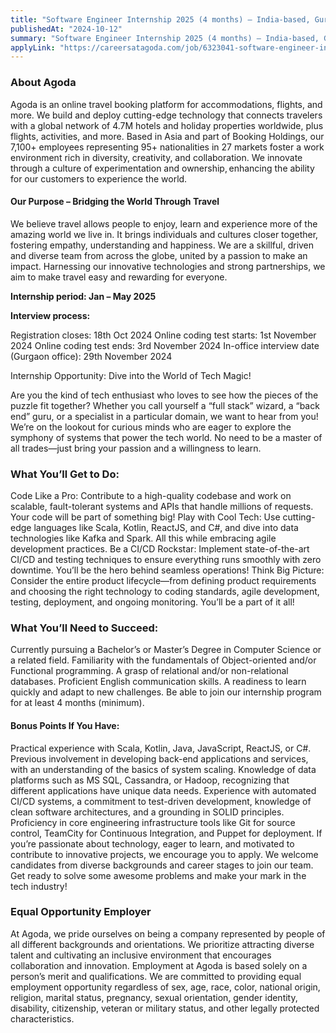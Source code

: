 ```yaml
---
title: "Software Engineer Internship 2025 (4 months) – India-based, Gurgaon office"
publishedAt: "2024-10-12"
summary: "Software Engineer Internship 2025 (4 months) – India-based, Gurgaon office"
applyLink: "https://careersatagoda.com/job/6323041-software-engineer-internship-2025-4-months-india-based-gurgaon-office/"
---
```


### About Agoda 

Agoda is an online travel booking platform for accommodations, flights, and more. We build and deploy cutting-edge technology that connects travelers with a global network of 4.7M hotels and holiday properties worldwide, plus flights, activities, and more. Based in Asia and part of Booking Holdings, our 7,100+ employees representing 95+ nationalities in 27 markets foster a work environment rich in diversity, creativity, and collaboration. We innovate through a culture of experimentation and ownership, enhancing the ability for our customers to experience the world.

#### Our Purpose – Bridging the World Through Travel 

We believe travel allows people to enjoy, learn and experience more of the amazing world we live in. It brings individuals and cultures closer together, fostering empathy, understanding and happiness.
We are a skillful, driven and diverse team from across the globe, united by a passion to make an impact. Harnessing our innovative technologies and strong partnerships, we aim to make travel easy and rewarding for everyone.

**Internship period: Jan – May 2025**

**Interview process:**

Registration closes: 18th Oct 2024
Online coding test starts: 1st November 2024
Online coding test ends: 3rd November 2024
In-office interview date (Gurgaon office): 29th November 2024 

Internship Opportunity: Dive into the World of Tech Magic! 

Are you the kind of tech enthusiast who loves to see how the pieces of the puzzle fit together? Whether you call yourself a “full stack” wizard, a “back end” guru, or a specialist in a particular domain, we want to hear from you! We’re on the lookout for curious minds who are eager to explore the symphony of systems that power the tech world. No need to be a master of all trades—just bring your passion and a willingness to learn. 

### What You’ll Get to Do: 

Code Like a Pro: Contribute to a high-quality codebase and work on scalable, fault-tolerant systems and APIs that handle millions of requests. Your code will be part of something big! 
Play with Cool Tech: Use cutting-edge languages like Scala, Kotlin, ReactJS, and C#, and dive into data technologies like Kafka and Spark. All this while embracing agile development practices. 
Be a CI/CD Rockstar: Implement state-of-the-art CI/CD and testing techniques to ensure everything runs smoothly with zero downtime. You’ll be the hero behind seamless operations! 
Think Big Picture: Consider the entire product lifecycle—from defining product requirements and choosing the right technology to coding standards, agile development, testing, deployment, and ongoing monitoring. You’ll be a part of it all! 

### What You’ll Need to Succeed: 

Currently pursuing a Bachelor’s or Master’s Degree in Computer Science or a related field. 
Familiarity with the fundamentals of Object-oriented and/or Functional programming. 
A grasp of relational and/or non-relational databases. 
Proficient English communication skills.
A readiness to learn quickly and adapt to new challenges. 
Be able to join our internship program for at least 4 months (minimum). 

#### Bonus Points If You Have: 

Practical experience with Scala, Kotlin, Java, JavaScript, ReactJS, or C#. 
Previous involvement in developing back-end applications and services, with an understanding of the basics of system scaling. 
Knowledge of data platforms such as MS SQL, Cassandra, or Hadoop, recognizing that different applications have unique data needs. 
Experience with automated CI/CD systems, a commitment to test-driven development, knowledge of clean software architectures, and a grounding in SOLID principles. 
Proficiency in core engineering infrastructure tools like Git for source control, TeamCity for Continuous Integration, and Puppet for deployment. 
If you’re passionate about technology, eager to learn, and motivated to contribute to innovative projects, we encourage you to apply. We welcome candidates from diverse backgrounds and career stages to join our team. Get ready to solve some awesome problems and make your mark in the tech industry! 

### Equal Opportunity Employer 

At Agoda, we pride ourselves on being a company represented by people of all different backgrounds and orientations. We prioritize attracting diverse talent and cultivating an inclusive environment that encourages collaboration and innovation. Employment at Agoda is based solely on a person’s merit and qualifications. We are committed to providing equal employment opportunity regardless of sex, age, race, color, national origin, religion, marital status, pregnancy, sexual orientation, gender identity, disability, citizenship, veteran or military status, and other legally protected characteristics.